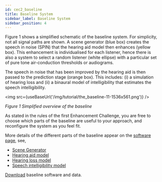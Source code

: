 ```yaml
---
id: cec2_baseline
title: Baseline System
sidebar_label: Baseline System
sidebar_position: 4
---
```




Figure 1 shows a simplified schematic of the baseline system. For simplicity, not all signal paths are shown. A scene generator (blue box) creates the speech in noise (SPIN) that the hearing aid model then enhances (yellow box). This enhancement is individualised for each listener, hence there is also a system to select a random listener (white ellipse) with a particular set of pure tone air-conduction thresholds or audiograms.

The speech in noise that has been improved by the hearing aid is then passed to the prediction stage (orange box). This includes: (i) a simulation of hearing loss and (ii) a binaural model of intelligibility that estimates the speech intelligibility.

<img src={useBaseUrl('/img/tutorial/the_baseline-11-1536x561.png')} />

*Figure 1 Simplified overview of the baseline*

As stated in the rules of the first Enhancement Challenge, you are free to choose which parts of the baseline are useful to your approach, and reconfigure the system as you feel fit.

More details of the different parts of the baseline appear on the [software page](./cec1_software), see,

- [Scene Generator](./cec1_software#a-scene-generator)
- [Hearing aid model](./cec1_software#b-baseeline-hearing-aid-processor)
- [Hearing loss model](./cec1_software#d-hearing-loss-model)
- [Speech intelligibility model](./cec1_software#e-speech-intelligibility-model)

[Download](./cec1_download) baseline software and data.